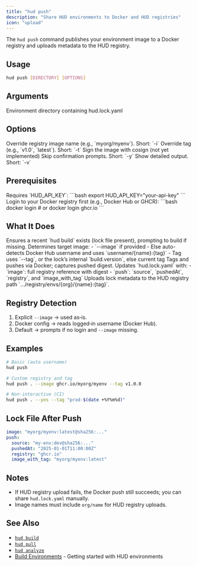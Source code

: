 ```yaml
---
title: "hud push"
description: "Share HUD environments to Docker and HUD registries"
icon: "upload"
---
```


The `hud push` command publishes your environment image to a Docker registry and uploads metadata to the HUD registry.

## Usage

```bash
hud push [DIRECTORY] [OPTIONS]
```

## Arguments

<ParamField path="directory" type="string" default=".">
  Environment directory containing hud.lock.yaml
</ParamField>

## Options

<ParamField path="--image" type="string">
  Override registry image name (e.g., `myorg/myenv`). Short: `-i`
</ParamField>

<ParamField path="--tag" type="string">
  Override tag (e.g., `v1.0`, `latest`). Short: `-t`
</ParamField>

<ParamField path="--sign" type="boolean" default="false">
  Sign the image with cosign (not yet implemented)
</ParamField>

<ParamField path="--yes" type="boolean" default="false">
  Skip confirmation prompts. Short: `-y`
</ParamField>

<ParamField path="--verbose" type="boolean" default="false">
  Show detailed output. Short: `-v`
</ParamField>

## Prerequisites

<Warning>
Requires `HUD_API_KEY`:
```bash
export HUD_API_KEY="your-api-key"
```
</Warning>

<Note>
Login to your Docker registry first (e.g., Docker Hub or GHCR):
```bash
docker login
# or
docker login ghcr.io
```
</Note>

## What It Does

<Steps>
<Step title="Verify Build">
Ensures a recent `hud build` exists (lock file present), prompting to build if missing.
</Step>

<Step title="Choose Target">
Determines target image:
- `--image` if provided
- Else auto-detects Docker Hub username and uses `username/{name}:{tag}`
- Tag uses `--tag`, or the lock’s internal `build.version`, else current tag
</Step>

<Step title="Push Image">
Tags and pushes via Docker; captures pushed digest.
</Step>

<Step title="Update Lock">
Updates `hud.lock.yaml` with:
- `image`: full registry reference with digest
- `push`: `source`, `pushedAt`, `registry`, and `image_with_tag`
</Step>

<Step title="Upload Metadata">
Uploads lock metadata to the HUD registry path `.../registry/envs/{org}/{name}:{tag}`.
</Step>
</Steps>

## Registry Detection

1) Explicit `--image` → used as‑is.
2) Docker config → reads logged‑in username (Docker Hub).
3) Default → prompts if no login and `--image` missing.

## Examples

```bash
# Basic (auto username)
hud push

# Custom registry and tag
hud push . --image ghcr.io/myorg/myenv --tag v1.0.0

# Non‑interactive (CI)
hud push . --yes --tag "prod-$(date +%Y%m%d)"
```

## Lock File After Push

```yaml
image: "myorg/myenv:latest@sha256:..."
push:
  source: "my-env:dev@sha256:..."
  pushedAt: "2025-01-01T11:00:00Z"
  registry: "ghcr.io"
  image_with_tag: "myorg/myenv:latest"
```

## Notes

- If HUD registry upload fails, the Docker push still succeeds; you can share `hud.lock.yaml` manually.
- Image names must include `org/name` for HUD registry uploads.

## See Also

- [`hud build`](/reference/cli/build)
- [`hud pull`](/reference/cli/pull)
- [`hud analyze`](/reference/cli/analyze)
- [Build Environments](/build-environments) - Getting started with HUD environments
